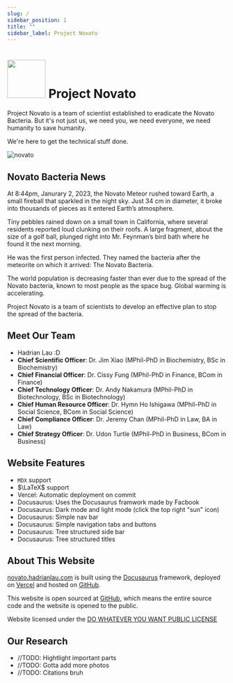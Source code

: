 ```yaml
---
slug: /
sidebar_position: 1
title: ""
sidebar_label: Project Novato
---
```


<h1 class="middle"><img src="img/logo.svg" width="88px" class="middle"></img> Project Novato</h1>

Project Novato is a team of scientist established to eradicate the Novato Bacteria. But it's not just us, we need you, we need everyone, we need humanity to save humanity. 

We're here to get the technical stuff done. 

![novato](/img/idk.png)
## Novato Bacteria News
At 8:44pm, Janurary 2, 2023, the Novato Meteor rushed toward Earth, a small fireball that sparkled in the night sky. Just 34 cm in diameter, it broke into thousands of pieces as it entered Earth’s atmosphere. 

Tiny pebbles rained down on a small town in California, where several residents reported loud clunking on their roofs. A large fragment, about the size of a golf ball, plunged right into Mr. Feynman’s bird bath where he found it the next morning. 

He was the first person infected. They named the bacteria after the meteorite on which it arrived: The Novato Bacteria.

The world population is decreasing faster than ever due to the spread of the Novato bacteria, known to most people as the space bug. Global warming is accelerating. 

Project Novato is a team of scientists to develop an effective plan to stop the spread of the bacteria.

## Meet Our Team
- Hadrian Lau :D
- **Chief Scientific Officer**: Dr. Jim Xiao (MPhil-PhD in Biochemistry, BSc in Biochemistry)
- **Chief Financial Officer**: Dr. Cissy Fung (MPhil-PhD in Finance, BCom in Finance)
- **Chief Technology Officer**: Dr. Andy Nakamura (MPhil-PhD in Biotechnology, BSc in Biotechnology)
- **Chief Human Resource Officer**: Dr. Hymn Ho Ishigawa (MPhil-PhD in Social Science, BCom in Social Science)
- **Chief Compliance Officer**: Dr. Jeremy Chan (MPhil-PhD in Law, BA in Law)
- **Chief Strategy Officer**: Dr. Udon Turtle (MPhil-PhD in Business, BCom in Business)
## Website Features
- ```MDX```  support
- $\LaTeX$ support
- Vercel: Automatic deployment on commit
- Docusaurus: Uses the Docusaurus framwork made by Facbook
- Docusaurus: Dark mode and light mode (click the top right "sun" icon)
- Docusaurus: Simple nav bar
- Docusaurus: Simple navigation tabs and buttons
- Docusaurus: Tree structured side bar
- Docusaurus: Tree structured titles
## About This Website

[novato.hadrianlau.com](https://novato.hadrianlau.com) is built using the [Docusaurus](https://docusaurus.io/) framework, deployed on [Vercel](https://vercel.com/) and hosted on [GitHub](https://github.com/udontur/novato).

This website is open sourced at [GitHub](https://github.com/udontur/novato), which means the entire source code and the website is opened to the public.

Website licensed under the [DO WHATEVER YOU WANT PUBLIC LICENSE](https://github.com/udontur/novato/blob/main/LICENSE)
## Our Research
- //TODO: Hightlight important parts
- //TODO: Gotta add more photos
- //TODO: Citations bruh

